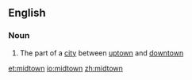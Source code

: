 ==English==
{{wikipedia}}

===Noun===
{{en-noun|-}}

# {{label|en|US}} The part of a [[city]] between [[uptown]] and [[downtown]]

[[et:midtown]]
[[io:midtown]]
[[zh:midtown]]